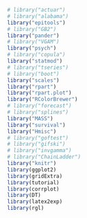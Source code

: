 
```r
# library("actuar")
# library("alabama")
library("epitools")
# library("GB2")
library("pander")
# library("VGAM")
library("psych")
# library("copula")
library("statmod")
# library("tseries")
# library("boot")
library("scales")
library("rpart")
library("rpart.plot")
library("RColorBrewer")
# library("forecast")
# library("splines")
library("MASS")
library("survival")
library("Hmisc")
# library("goftest")
# library("gifski")
# library("invgamma")
# library("ChainLadder")
library("knitr")
library(ggplot2)
library(gridExtra)
library(tutorial)
library(corrplot)
library(DT)
library(latex2exp)
library(rgl)



```
